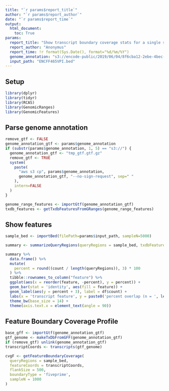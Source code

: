 ```yaml
---
title: "`r params$report_title`"
author: "`r params$report_author`"
date: "`r params$report_time`"
output:
  html_document:
    toc: True
params:
  report_title: "Show transcript boundary coverage stats for a single sample"
  report_author: "Anonymus"
  report_time: !r format(Sys.Date(), format="%d/%m/%Y")
  genome_annotation: "s3://encode-public/2019/06/04/8f6cba12-2ebe-4bec-a15d-53f498979de0/gencode.v29.primary_assembly.annotation_UCSC_names.gtf.gz"
  input_path: "ENCFF465VPI.bed"
---
```


## Setup

```r
library(dplyr)
library(tidyr)
library(RCAS)
library(GenomicRanges)
library(GenomicFeatures)
```

## Parse genome annotation

```r
remove_gtf <- FALSE
genome_annotation_gtf <- params$genome_annotation
if (substr(params$genome_annotation, 1, 5) == "s3://") {
  genome_annotation_gtf <- "tmp_gtf.gtf.gz"
  remove_gtf <- TRUE
  system(
    paste(
      "aws s3 cp", params$genome_annotation,
      genome_annotation_gtf, "--no-sign-request", sep=" "
    ),
    intern=FALSE
  )
}
```

```r
genome_range_features <- importGtf(genome_annotation_gtf)
txdb_features <- getTxdbFeaturesFromGRanges(genome_range_features)
```

## Show features

```r
sample_bed <- importBed(filePath=params$input_path, sampleN=5000)
```

```r
summary <- summarizeQueryRegions(queryRegions = sample_bed, txdbFeatures = txdb_features)
```

```r
summary %>%
  data.frame() %>%
  mutate(
    percent = round((count / length(queryRegions)), 3) * 100
  ) %>%
  tibble::rownames_to_column("feature") %>%
  ggplot(aes(x = reorder(feature, -percent), y = percent)) + 
  geom_bar(stat = 'identity', aes(fill = feature)) + 
  geom_label(aes(y = percent + 3), label = df$count) + 
  labs(x = 'transcript feature', y = paste0('percent overlap (n = ', length(queryRegions), ')')) + 
  theme_bw(base_size = 14) + 
  theme(axis.text.x = element_text(angle = 90))
```

## Feature Boundary Coverage Profile

```r
base_gff <- importGtf(genome_annotation_gtf)
gtf_genome <- makeTxDbFromGFF(genome_annotation_gtf)
if (remove_gtf) unlink(genome_annotation_gtf)
transcriptCoords <- transcripts(gtf_genome)
```

```r
cvgF <- getFeatureBoundaryCoverage(
  queryRegions = sample_bed,
  featureCoords = transcriptCoords,
  flankSize = 500,
  boundaryType = 'fiveprime',
  sampleN = 1000
)
```


```r

```

